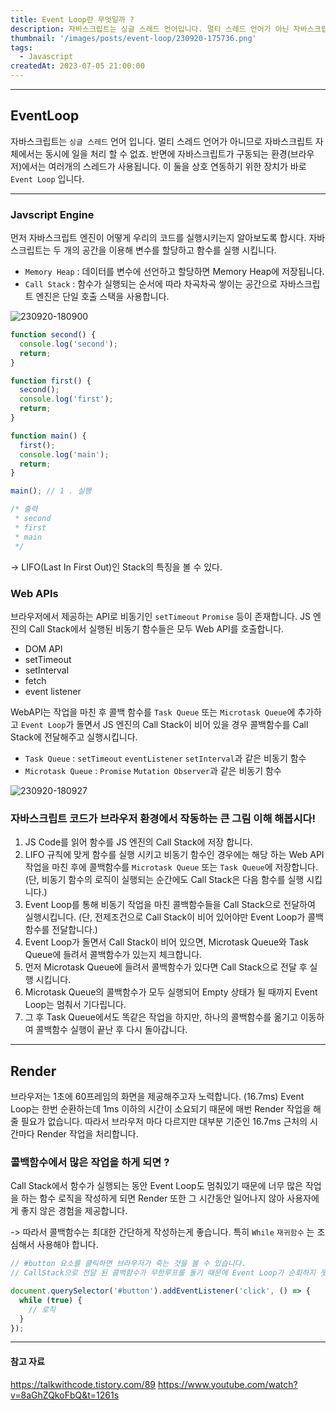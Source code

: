 ```yaml
---
title: Event Loop란 무엇일까 ?
description: 자바스크립트는 싱글 스레드 언어입니다. 멀티 스레드 언어가 아닌 자바스크립트가 어떻게 동시에 여러 일을 처리 할 수 있는 걸까요 ?
thumbnail: '/images/posts/event-loop/230920-175736.png'
tags:
  - Javascript
createdAt: 2023-07-05 21:00:00
---
```


<hr />

## EventLoop

자바스크립트는 `싱글 스레드` 언어 입니다.
멀티 스레드 언어가 아니므로 자바스크립트 자체에서는 동시에 일을 처리 할 수 없죠.
반면에 자바스크립트가 구동되는 환경(브라우저)에서는 여러개의 스레드가 사용됩니다.
이 둘을 상호 연동하기 위한 장치가 바로 `Event Loop` 입니다.

<hr />

### Javscript Engine

먼저 자바스크립트 엔진이 어떻게 우리의 코드를 실행시키는지 알아보도록 합시다.
자바스크립트는 두 개의 공간을 이용해 변수를 할당하고 함수를 실행 시킵니다.

- `Memory Heap` : 데이터를 변수에 선언하고 할당하면 Memory Heap에 저장됩니다.
- `Call Stack` : 함수가 실행되는 순서에 따라 차곡차곡 쌓이는 공간으로 자바스크립트 엔진은 단일 호출 스택을 사용합니다.

<img src="/images/posts/event-loop/230920-180900.png" alt="230920-180900" />

```javascript
function second() {
  console.log('second');
  return;
}

function first() {
  second();
  console.log('first');
  return;
}

function main() {
  first();
  console.log('main');
  return;
}

main(); // 1 . 실행

/* 출력
 * second
 * first
 * main
 */
```

-> LIFO(Last In First Out)인 Stack의 특징을 볼 수 있다.

### Web APIs

브라우저에서 제공하는 API로 비동기인 `setTimeout` `Promise` 등이 존재합니다.
JS 엔진의 Call Stack에서 실행된 비동기 함수들은 모두 Web API를 호출합니다.

- DOM API
- setTimeout
- setInterval
- fetch
- event listener

WebAPI는 작업을 마친 후 콜백 함수를 `Task Queue` 또는 `Microtask Queue`에 추가하고
`Event Loop`가 돌면서 JS 엔진의 Call Stack이 비어 있을 경우 콜백함수를 Call Stack에 전달해주고 실행시킵니다.

- `Task Queue` : `setTimeout` `eventListener` `setInterval`과 같은 비동기 함수
- `Microtask Queue` : `Promise` `Mutation Observer`과 같은 비동기 함수

<img src="/images/posts/event-loop/230920-180927.png" alt="230920-180927" />

### 자바스크립트 코드가 브라우저 환경에서 작동하는 큰 그림 이해 해봅시다!

1. JS Code를 읽어 함수를 JS 엔진의 Call Stack에 저장 합니다.
2. LIFO 규칙에 맞게 함수를 실행 시키고 비동기 함수인 경우에는 해당 하는 Web API 작업을 마친 후에 콜백함수를 `Microtask Queue` 또는 `Task Queue`에 저장합니다.
   (단, 비동기 함수의 로직이 실행되는 순간에도 Call Stack은 다음 함수를 실행 시킵니다.)
3. Event Loop를 통해 비동기 작업을 마친 콜백함수들을 Call Stack으로 전달하여 실행시킵니다.
   (단, 전제조건으로 Call Stack이 비어 있어야만 Event Loop가 콜백함수를 전달합니다.)
4. Event Loop가 돌면서 Call Stack이 비어 있으면, Microtask Queue와 Task Queue에 들려서 콜백함수가 있는지 체크합니다.
5. 먼저 Microtask Queue에 들려서 콜백함수가 있다면 Call Stack으로 전달 후 실행 시킵니다.
6. Microtask Queue의 콜백함수가 모두 실행되어 Empty 상태가 될 때까지 Event Loop는 멈춰서 기다립니다.
7. 그 후 Task Queue에서도 똑같은 작업을 하지만, 하나의 콜백함수를 옮기고 이동하여 콜백함수 실행이 끝난 후 다시 돌아갑니다.

<hr />

## Render

브라우저는 1초에 60프레임의 화면을 제공해주고자 노력합니다. (16.7ms)
Event Loop는 한번 순환하는데 1ms 이하의 시간이 소요되기 때문에 매번 Render 작업을 해줄 필요가 없습니다.
따라서 브라우저 마다 다르지만 대부분 기준인 16.7ms 근처의 시간마다 Render 작업을 처리합니다.

### 콜백함수에서 많은 작업을 하게 되면 ?

Call Stack에서 함수가 실행되는 동안 Event Loop도 멈춰있기 때문에
너무 많은 작업을 하는 함수 로직을 작성하게 되면 Render 또한 그 시간동안 일어나지 않아 사용자에게 좋지 않은 경험을 제공합니다.

-> 따라서 콜백함수는 최대한 간단하게 작성하는게 좋습니다. 특히 `While` `재귀함수` 는 조심해서 사용해야 합니다.

```javascript
// #button 요소를 클릭하면 브라우저가 죽는 것을 볼 수 있습니다.
// CallStack으로 전달 된 콜백함수가 무한루프를 돌기 때문에 Event Loop가 순회하지 못하기 때문입니다.

document.querySelector('#button').addEventListener('click', () => {
  while (true) {
    // 로직
  }
});
```

<hr />

#### 참고 자료

https://talkwithcode.tistory.com/89
https://www.youtube.com/watch?v=8aGhZQkoFbQ&t=1261s
